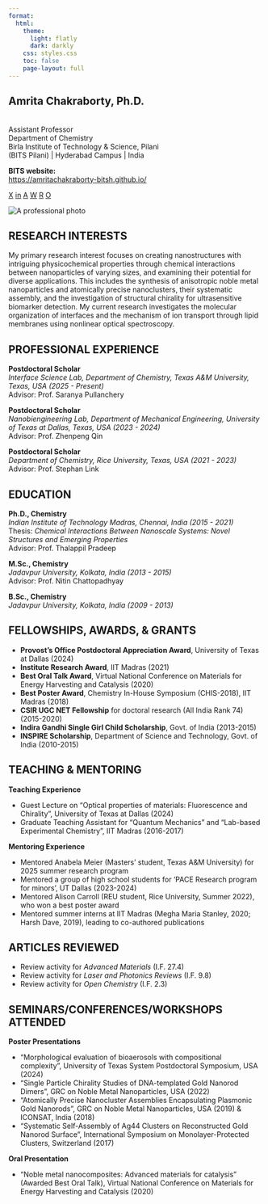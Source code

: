 ```yaml
---
format:
  html:
    theme:
      light: flatly
      dark: darkly
    css: styles.css
    toc: false
    page-layout: full
---
```



<!--
This div is the main container for our two-column layout.
The styling is controlled by 'styles.css'.
-->

<div class="page-container">

<!-- Left Column: Dark green background with text -->

<div class="left-panel">

<!-- This inner div holds the main text content -->
<div>

  <p class="details">
    <h2><strong>Amrita Chakraborty, Ph.D.</strong></h2><br>
    Assistant Professor<br>
    Department of Chemistry<br>
    Birla Institute of Technology & Science, Pilani<br>
    (BITS Pilani) | Hyderabad Campus | India
  </p>
  
  <p class="website-link">
    <strong>BITS website:</strong><br>
    <a href="https://amritachakraborty-bitsh.github.io/" target="_blank">https://amritachakraborty-bitsh.github.io/</a>
  </p>
</div>

<!-- This div holds the social media icons at the bottom -->
<div class="social-icons">
  <a href="#" aria-label="X Profile" title="X Profile">X</a>
  <a href="#" aria-label="LinkedIn Profile" title="LinkedIn Profile">in</a>
  <a href="#" aria-label="Academia Profile" title="Academia Profile">A</a>
  <a href="#" aria-label="WordPress Blog" title="WordPress Blog">W</a>
  <a href="#" aria-label="ResearchGate Profile" title="ResearchGate Profile">R</a>
  <a href="#" aria-label="ORCID Profile" title="ORCID Profile">O</a>
</div>


</div>

<!-- Right Column: Image -->

<div class="right-panel">
<!-- IMPORTANT: Replace 'your-image.jpg' with the actual filename of your photo! -->
<img src="images\Cv_image.png" alt="A professional photo">
</div>

</div>



## RESEARCH INTERESTS

My primary research interest focuses on creating nanostructures with intriguing physicochemical properties through chemical interactions between nanoparticles of varying sizes, and examining their potential for diverse applications. This includes the synthesis of anisotropic noble metal nanoparticles and atomically precise nanoclusters, their systematic assembly, and the investigation of structural chirality for ultrasensitive biomarker detection. My current research investigates the molecular organization of interfaces and the mechanism of ion transport through lipid membranes using nonlinear optical spectroscopy.

## PROFESSIONAL EXPERIENCE

**Postdoctoral Scholar**  
*Interface Science Lab, Department of Chemistry, Texas A&M University, Texas, USA (2025 - Present)*  
Advisor: Prof. Saranya Pullanchery

**Postdoctoral Scholar**  
*Nanobiengineering Lab, Department of Mechanical Engineering, University of Texas at Dallas, Texas, USA (2023 - 2024)*  
Advisor: Prof. Zhenpeng Qin

**Postdoctoral Scholar**  
*Department of Chemistry, Rice University, Texas, USA (2021 - 2023)*  
Advisor: Prof. Stephan Link

## EDUCATION

**Ph.D., Chemistry**  
*Indian Institute of Technology Madras, Chennai, India (2015 - 2021)*  
Thesis: *Chemical Interactions Between Nanoscale Systems: Novel Structures and Emerging Properties*  
Advisor: Prof. Thalappil Pradeep

**M.Sc., Chemistry**  
*Jadavpur University, Kolkata, India (2013 - 2015)*  
Advisor: Prof. Nitin Chattopadhyay

**B.Sc., Chemistry**  
*Jadavpur University, Kolkata, India (2009 - 2013)*

## FELLOWSHIPS, AWARDS, & GRANTS

- **Provost's Office Postdoctoral Appreciation Award**, University of Texas at Dallas (2024)
- **Institute Research Award**, IIT Madras (2021)
- **Best Oral Talk Award**, Virtual National Conference on Materials for Energy Harvesting and Catalysis (2020)
- **Best Poster Award**, Chemistry In-House Symposium (CHIS-2018), IIT Madras (2018)
- **CSIR UGC NET Fellowship** for doctoral research (All India Rank 74) (2015-2020)
- **Indira Gandhi Single Girl Child Scholarship**, Govt. of India (2013-2015)
- **INSPIRE Scholarship**, Department of Science and Technology, Govt. of India (2010-2015)

## TEACHING & MENTORING

**Teaching Experience**

- Guest Lecture on "Optical properties of materials: Fluorescence and Chirality", University of Texas at Dallas (2024)
- Graduate Teaching Assistant for "Quantum Mechanics" and "Lab-based Experimental Chemistry", IIT Madras (2016-2017)

**Mentoring Experience**

- Mentored Anabela Meier (Masters' student, Texas A&M University) for 2025 summer research program
- Mentored a group of high school students for 'PACE Research program for minors', UT Dallas (2023-2024)
- Mentored Alison Carroll (REU student, Rice University, Summer 2022), who won a best poster award
- Mentored summer interns at IIT Madras (Megha Maria Stanley, 2020; Harsh Dave, 2019), leading to co-authored publications

## ARTICLES REVIEWED

- Review activity for *Advanced Materials* (I.F. 27.4)
- Review activity for *Laser and Photonics Reviews* (I.F. 9.8)
- Review activity for *Open Chemistry* (I.F. 2.3)

## SEMINARS/CONFERENCES/WORKSHOPS ATTENDED

**Poster Presentations**

- "Morphological evaluation of bioaerosols with compositional complexity", University of Texas System Postdoctoral Symposium, USA (2024)
- "Single Particle Chirality Studies of DNA-templated Gold Nanorod Dimers", GRC on Noble Metal Nanoparticles, USA (2022)
- "Atomically Precise Nanocluster Assemblies Encapsulating Plasmonic Gold Nanorods", GRC on Noble Metal Nanoparticles, USA (2019) & ICONSAT, India (2018)
- "Systematic Self-Assembly of Ag44 Clusters on Reconstructed Gold Nanorod Surface", International Symposium on Monolayer-Protected Clusters, Switzerland (2017)

**Oral Presentation**

- "Noble metal nanocomposites: Advanced materials for catalysis" (Awarded Best Oral Talk), Virtual National Conference on Materials for Energy Harvesting and Catalysis (2020)
